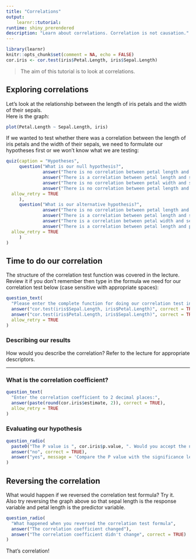 ```yaml
---
title: "Correlations"
output: 
    learnr::tutorial:
runtime: shiny_prerendered
description: "Learn about correlations. Correlation is not causation."
---
```


```r
library(learnr)
knitr::opts_chunk$set(comment = NA, echo = FALSE)
cor.iris <- cor.test(iris$Petal.Length, iris$Sepal.Length)
```

> The aim of this tutorial is to look at correlations.

## Exploring correlations

Let's look at the relationship between the length of iris petals and the width of their sepals.  
Here is the graph:

```r
plot(Petal.Length ~ Sepal.Length, iris)
```

If we wanted to test whether there was a correlation between the length of iris petals and the width of their sepals, we need to formulate our hypotheses first or we won't know what we are testing:

```r
quiz(caption = "Hypotheses",
     question("What is our null hypothesis?",
              answer("There is no correlation between petal length and sepal length", correct = TRUE),
              answer("There is a correlation between petal length and sepal length"),
              answer("There is no correlation between petal width and sepal length"),
              answer("There is no correlation between petal length and petal length"),
  allow_retry = TRUE
     ),
     question("What is our alternative hypothesis?",
              answer("There is no correlation between petal length and sepal length"),
              answer("There is a correlation between petal length and sepal length", correct = TRUE),
              answer("There is a correlation between petal width and sepal length"),
              answer("There is a correlation between petal length and petal length"),
  allow_retry = TRUE
     )
)
```

## Time to do our correlation

The structure of the correlation test function was covered in the lecture. Review it if you don't remember then type in the formula we need for our correlation test below (case sensitive with appropriate spaces):

```r
question_text(
  "Please enter the complete function for doing our correlation test in R:",
  answer("cor.test(iris$Sepal.Length, iris$Petal.Length)", correct = TRUE),
  answer("cor.test(iris$Petal.Length, iris$Sepal.Length)", correct = TRUE),
  allow_retry = TRUE
)
```


### Describing our results
How would you describe the correlation? Refer to the lecture for appropriate descriptors.

***

### What is the correlation coefficient?
```r
question_text(
  "Enter the correlation coefficient to 2 decimal places:",
  answer(paste(round(cor.iris$estimate, 2)), correct = TRUE),
  allow_retry = TRUE
)
```

### Evaluating our hypothesis
```r
question_radio(
  paste0("The P value is ", cor.iris$p.value, ". Would you accept the null hypothesis?"),
  answer("no", correct = TRUE),
  answer("yes", message = 'Compare the P value with the significance level we are testing at')
)
```

## Reversing the correlation

What would happen if we reversed the correlation test formula? Try it.  
Also try reversing the graph above so that sepal length is the response variable and petal length is the predictor variable.  

```r
question_radio(
  "What happened when you reversed the correlation test formula",
  answer("The correlation coefficient changed"),
  answer("The correlation coefficient didn't change", correct = TRUE)
)
```

That's correlation!


